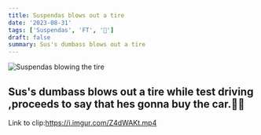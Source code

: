 ```yaml
---
title: Suspendas blows out a tire
date: '2023-08-31'
tags: ['Suspendas', 'FT', '🐧']
draft: false
summary: Sus's dumbass blows out a tire 
---
```


![Suspendas blowing the tire](/static/images/sustire.png)
## Sus's dumbass blows out a tire while test driving ,proceeds to say that hes gonna buy the car.😮‍💨 



Link to clip:https://i.imgur.com/Z4dWAKt.mp4